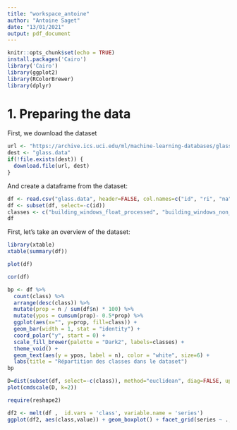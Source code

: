 ```yaml
---
title: "workspace_antoine"
author: "Antoine Saget"
date: "13/01/2021"
output: pdf_document
---
```


```r
knitr::opts_chunk$set(echo = TRUE)
install.packages('Cairo')
library('Cairo')
library(ggplot2)
library(RColorBrewer)
library(dplyr)
```

# 1. Preparing the data

First, we download the dataset
```r
url <- "https://archive.ics.uci.edu/ml/machine-learning-databases/glass/glass.data"
dest <- "glass.data"
if(!file.exists(dest)) {
  download.file(url, dest)
}
```
And create a dataframe from the dataset:
```r
df <- read.csv("glass.data", header=FALSE, col.names=c("id", "ri", "na", "mg", "al", "si", "k", "ca", "ba", "fe", "class"), colClasses = c("integer", rep("numeric", 9), "character"))
df <- subset(df, select=-c(id))
classes <- c("building_windows_float_processed", "building_windows_non_float_processed", "vehicle_windows_float_processed", "containers", "tableware", "headlamps")
df
```

First, let's take an overview of the dataset:

```r
library(xtable)
xtable(summary(df))
```

```r
plot(df)
```
```r
cor(df)
```
```r
bp <- df %>% 
  count(class) %>% 
  arrange(desc(class)) %>%
  mutate(prop = n / sum(df$n) * 100) %>%
  mutate(ypos = cumsum(prop)- 0.5*prop) %>%
  ggplot(aes(x="", y=prop, fill=class)) +
  geom_bar(width = 1, stat = "identity") + 
  coord_polar("y", start = 0) + 
  scale_fill_brewer(palette = "Dark2", labels=classes) +
  theme_void() +
  geom_text(aes(y = ypos, label = n), color = "white", size=6) +
  labs(title = "Répartition des classes dans le dataset")
bp
```
```r
D=dist(subset(df, select=-c(class)), method="euclidean", diag=FALSE, upper=FALSE, p=2)
plot(cmdscale(D, k=2))
```
```r
require(reshape2)

df2 <- melt(df ,  id.vars = 'class', variable.name = 'series')
ggplot(df2, aes(class,value)) + geom_boxplot() + facet_grid(series ~ ., scales="free_y")
```